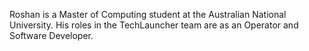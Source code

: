 Roshan is a Master of Computing student at the Australian National University. His roles in the TechLauncher team are as an Operator and Software Developer.
